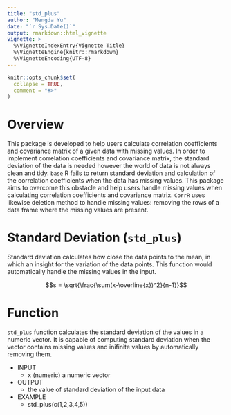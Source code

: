 ```yaml
---
title: "std_plus"
author: "Mengda Yu"
date: "`r Sys.Date()`"
output: rmarkdown::html_vignette
vignette: >
  %\VignetteIndexEntry{Vignette Title}
  %\VignetteEngine{knitr::rmarkdown}
  %\VignetteEncoding{UTF-8}
---
```


```r
knitr::opts_chunk$set(
  collapse = TRUE,
  comment = "#>"
)
```

# Overview

This package is developed to help users calculate correlation coefficients and covariance matrix of a given data with missing values. In order to implement correlation coefficients and covariance matrix, the standard deviation of the data is needed however the world of data is not always clean and tidy. `base` R fails to return standard deviation and calculation of the correlation coefficients when the data has missing values. This package aims to overcome this obstacle and help users handle missing values when calculating correlation coefficients and covariance matrix. `CorrR` uses likewise deletion method to handle missing values: removing the rows of a data frame where the missing values are present.

# Standard Deviation (`std_plus`)

Standard deviation calculates how close the data points to the mean, in which an insight for the variation of the data points. This function would automatically handle the missing values in the input.

$$s = \sqrt{\frac{\sum(x-\overline{x})^2}{n-1}}$$

# Function 

`std_plus` function calculates the standard deviation of the values in a numeric vector. It is capable of computing
standard deviation when the vector contains missing values and inifinite values by automatically removing them.

- INPUT
    - x (numeric) a numeric vector
  
- OUTPUT 
    - the value of standard deviation of the input data
  
- EXAMPLE
    - std_plus(c(1,2,3,4,5))
  
  
